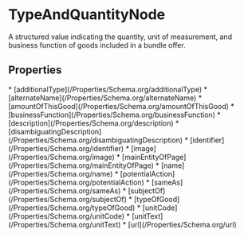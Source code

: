   
# TypeAndQuantityNode

A structured value indicating the quantity, unit of measurement, and business function of goods included in a bundle offer.

## Properties

<Grid>
* [additionalType](/Properties/Schema.org/additionalType)
* [alternateName](/Properties/Schema.org/alternateName)
* [amountOfThisGood](/Properties/Schema.org/amountOfThisGood)
* [businessFunction](/Properties/Schema.org/businessFunction)
* [description](/Properties/Schema.org/description)
* [disambiguatingDescription](/Properties/Schema.org/disambiguatingDescription)
* [identifier](/Properties/Schema.org/identifier)
* [image](/Properties/Schema.org/image)
* [mainEntityOfPage](/Properties/Schema.org/mainEntityOfPage)
* [name](/Properties/Schema.org/name)
* [potentialAction](/Properties/Schema.org/potentialAction)
* [sameAs](/Properties/Schema.org/sameAs)
* [subjectOf](/Properties/Schema.org/subjectOf)
* [typeOfGood](/Properties/Schema.org/typeOfGood)
* [unitCode](/Properties/Schema.org/unitCode)
* [unitText](/Properties/Schema.org/unitText)
* [url](/Properties/Schema.org/url)
</Grid>

